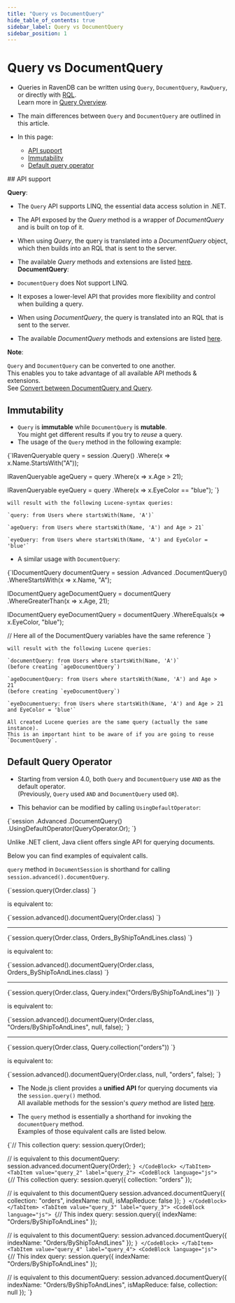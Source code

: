 ---
title: "Query vs DocumentQuery"
hide_table_of_contents: true
sidebar_label: Query vs DocumentQuery
sidebar_position: 1
---




# Query vs DocumentQuery
<LanguageSwitcher supportedLanguages={supportedLanguages} />
<LanguageContent language="csharp">

<Admonition type="note" title="Note">

* Queries in RavenDB can be written using `Query`, `DocumentQuery`, `RawQuery`, or directly with [RQL](../../../../client-api/session/querying/what-is-rql.mdx).  
  Learn more in [Query Overview](../../../../client-api/session/querying/how-to-query.mdx).

* The main differences between `Query` and `DocumentQuery` are outlined in this article.

* In this page:
  * [API support](../../../../client-api/session/querying/document-query/query-vs-document-query.mdx#api-support)
  * [Immutability](../../../../client-api/session/querying/document-query/query-vs-document-query.mdx#immutability)
  * [Default query operator](../../../../client-api/session/querying/document-query/query-vs-document-query.mdx#default-query-operator)

</Admonition>
## API support

__Query__:

* The `Query` API supports LINQ, the essential data access solution in .NET.

* The API exposed by the _Query_ method is a wrapper of _DocumentQuery_ and is built on top of it.

* When using _Query_, the query is translated into a _DocumentQuery_ object,  
  which then builds into an RQL that is sent to the server.

* The available _Query_ methods and extensions are listed [here](../../../../client-api/session/querying/how-to-query.mdx#custom-methods-and-extensions-for-linq).
__DocumentQuery__:

* `DocumentQuery` does Not support LINQ.
 
* It exposes a lower-level API that provides more flexibility and control when building a query.

* When using _DocumentQuery_, the query is translated into an RQL that is sent to the server.

* The available _DocumentQuery_ methods and extensions are listed [here](../../../../client-api/session/querying/document-query/what-is-document-query.mdx#custom-methods-and-extensions).
<Admonition type="note" title="Note">

__Note__:

`Query` and `DocumentQuery` can be converted to one another.  
This enables you to take advantage of all available API methods & extensions.  
See [Convert between DocumentQuery and Query](../../../../client-api/session/querying/document-query/what-is-document-query.mdx#convert-between-documentquery-and-query).

</Admonition>



## Immutability

* `Query` is __immutable__ while `DocumentQuery` is __mutable__.  
  You might get different results if you try to *reuse* a query.
* The usage of the `Query` method in the following example:

<TabItem value="immutable_query" label="immutable_query">
<CodeBlock language="csharp">
{`IRavenQueryable<User> query = session
    .Query<User>()
    .Where(x => x.Name.StartsWith("A"));

IRavenQueryable<User> ageQuery = query
    .Where(x => x.Age > 21);

IRavenQueryable<User> eyeQuery = query
    .Where(x => x.EyeColor == "blue");
`}
</CodeBlock>
</TabItem>

    will result with the following Lucene-syntax queries:

    `query: from Users where startsWith(Name, 'A')`

    `ageQuery: from Users where startsWith(Name, 'A') and Age > 21`

    `eyeQuery: from Users where startsWith(Name, 'A') and EyeColor = 'blue'`
* A similar usage with `DocumentQuery`:

<TabItem value="mutable_query" label="mutable_query">
<CodeBlock language="csharp">
{`IDocumentQuery<User> documentQuery = session
    .Advanced
    .DocumentQuery<User>()
    .WhereStartsWith(x => x.Name, "A");

IDocumentQuery<User> ageDocumentQuery = documentQuery
    .WhereGreaterThan(x => x.Age, 21);

IDocumentQuery<User> eyeDocumentQuery = documentQuery
    .WhereEquals(x => x.EyeColor, "blue");

// Here all of the DocumentQuery variables have the same reference
`}
</CodeBlock>
</TabItem>

    will result with the following Lucene queries:

    `documentQuery: from Users where startsWith(Name, 'A')`  
    (before creating `ageDocumentQuery`)

    `ageDocumentQuery: from Users where startsWith(Name, 'A') and Age > 21`  
    (before creating `eyeDocumentQuery`)

    `eyeDocumentuery: from Users where startsWith(Name, 'A') and Age > 21 and EyeColor = 'blue'`

    All created Lucene queries are the same query (actually the same instance).  
    This is an important hint to be aware of if you are going to reuse `DocumentQuery`.



## Default Query Operator

* Starting from version 4.0, both `Query` and `DocumentQuery` use `AND` as the default operator.  
  (Previously, `Query` used `AND` and `DocumentQuery` used `OR`).

* This behavior can be modified by calling `UsingDefaultOperator`:
        
<TabItem value="default_operator" label="default_operator">
<CodeBlock language="csharp">
{`session
    .Advanced
    .DocumentQuery<User>()
    .UsingDefaultOperator(QueryOperator.Or);
`}
</CodeBlock>
</TabItem>




</LanguageContent>
<LanguageContent language="java">


Unlike .NET client, Java client offers single API for querying documents. 

Below you can find examples of equivalent calls. 


`query` method in `DocumentSession` is shorthand for calling `session.advanced().documentQuery`.

<TabItem value="query_1a" label="query_1a">
<CodeBlock language="java">
{`session.query(Order.class)
`}
</CodeBlock>
</TabItem>

is equivalent to:

<TabItem value="query_1b" label="query_1b">
<CodeBlock language="java">
{`session.advanced().documentQuery(Order.class)
`}
</CodeBlock>
</TabItem>

---

<TabItem value="query_2a" label="query_2a">
<CodeBlock language="java">
{`session.query(Order.class, Orders_ByShipToAndLines.class)
`}
</CodeBlock>
</TabItem>

is equivalent to:

<TabItem value="query_2b" label="query_2b">
<CodeBlock language="java">
{`session.advanced().documentQuery(Order.class, Orders_ByShipToAndLines.class)
`}
</CodeBlock>
</TabItem>

---

<TabItem value="query_3a" label="query_3a">
<CodeBlock language="java">
{`session.query(Order.class, Query.index("Orders/ByShipToAndLines"))
`}
</CodeBlock>
</TabItem>

is equivalent to:

<TabItem value="query_3b" label="query_3b">
<CodeBlock language="java">
{`session.advanced().documentQuery(Order.class, "Orders/ByShipToAndLines", null, false);
`}
</CodeBlock>
</TabItem>

---

<TabItem value="query_4a" label="query_4a">
<CodeBlock language="java">
{`session.query(Order.class, Query.collection("orders"))
`}
</CodeBlock>
</TabItem>

is equivalent to:

<TabItem value="query_4b" label="query_4b">
<CodeBlock language="java">
{`session.advanced().documentQuery(Order.class, null, "orders", false);
`}
</CodeBlock>
</TabItem>



</LanguageContent>
<LanguageContent language="nodejs">

<Admonition type="note" title="Note">

* The Node.js client provides a __unified API__ for querying documents via the `session.query()` method.  
  All available methods for the session's _query_ method are listed [here](../../../../client-api/session/querying/how-to-query.mdx#query-api).

* The `query` method is essentially a shorthand for invoking the `documentQuery` method.  
  Examples of those equivalent calls are listed below. 


</Admonition>
<TabItem value="query_1" label="query_1">
<CodeBlock language="js">
{`// This collection query:
session.query(Order);

// is equivalent to this documentQuery:    
session.advanced.documentQuery(Order);
`}
</CodeBlock>
</TabItem>
<TabItem value="query_2" label="query_2">
<CodeBlock language="js">
{`// This collection query:
session.query(\{ collection: "orders" \});

// is equivalent to this documentQuery
session.advanced.documentQuery(\{
    collection: "orders",
    indexName: null,
    isMapReduce: false
\});
`}
</CodeBlock>
</TabItem>
<TabItem value="query_3" label="query_3">
<CodeBlock language="js">
{`// This index query:
session.query(\{ indexName: "Orders/ByShipToAndLines" \});

// is equivalent to this documentQuery:
session.advanced.documentQuery(\{ indexName: "Orders/ByShipToAndLines" \});
`}
</CodeBlock>
</TabItem>
<TabItem value="query_4" label="query_4">
<CodeBlock language="js">
{`// This index query:
session.query(\{ indexName: "Orders/ByShipToAndLines" \});

// is equivalent to this documentQuery:
session.advanced.documentQuery(\{
    indexName: "Orders/ByShipToAndLines",
    isMapReduce: false,
    collection: null
\});
`}
</CodeBlock>
</TabItem>


</LanguageContent>

<!---
### Session
- [Query Overview](../../../../client-api/session/querying/how-to-query)
- [What is a Document Query](../../../../client-api/session/querying/document-query/what-is-document-query)
- [How to use Lucene](../../../../client-api/session/querying/document-query/how-to-use-lucene)

### Indexes
- [Querying an Index](../../../../indexes/querying/query-index)

### Querying
- [Basics](../../../../indexes/querying/query-index)


-->